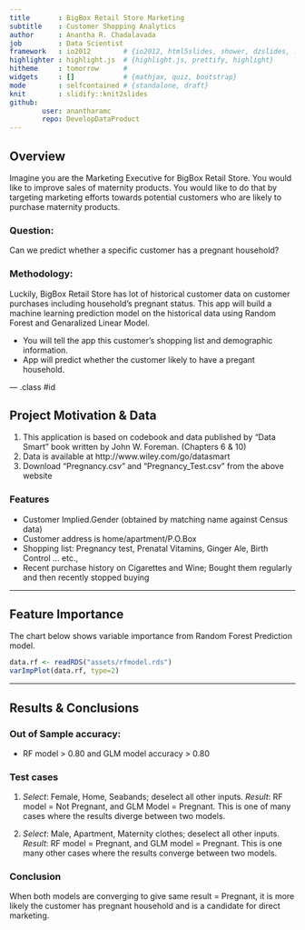 ```yaml
---
title       : BigBox Retail Store Marketing
subtitle    : Customer Shopping Analytics
author      : Anantha R. Chadalavada
job         : Data Scientist
framework   : io2012        # {io2012, html5slides, shower, dzslides, ...}
highlighter : highlight.js  # {highlight.js, prettify, highlight}
hitheme     : tomorrow      # 
widgets     : []            # {mathjax, quiz, bootstrap}
mode        : selfcontained # {standalone, draft}
knit        : slidify::knit2slides
github:
        user: anantharamc
        repo: DevelopDataProduct
---
```


## Overview

Imagine you are the Marketing Executive for BigBox Retail Store. You would like to improve sales of maternity products. You would like to do that by targeting marketing efforts towards potential customers who are likely to purchase maternity products.

### Question:

Can we predict whether a specific customer has a pregnant household?

### Methodology:

Luckily, BigBox Retail Store has lot of historical customer data on customer purchases including household's pregnant status. This app will build a machine learning prediction model on the historical data using Random Forest and Genaralized Linear Model.

* You will tell the app this customer's shopping list and demographic information.
* App will predict whether the customer likely to have a pregant household.


--- .class #id 

## Project Motivation & Data

1. This application is based on codebook and data published by "Data Smart" book written by John W. Foreman. (Chapters 6 & 10)
2. Data is available at http://www.wiley.com/go/datasmart
3. Download "Pregnancy.csv" and "Pregnancy_Test.csv" from the above website 

### Features

* Customer Implied.Gender (obtained by matching name against Census data)
* Customer address is home/apartment/P.O.Box
* Shopping list: Pregnancy test, Prenatal Vitamins, Ginger Ale, Birth Control ... etc.,
* Recent purchase history on Cigarettes and Wine; Bought them regularly and then recently stopped buying

---

## Feature Importance

The chart below shows variable importance from Random Forest Prediction model.

```r
data.rf <- readRDS("assets/rfmodel.rds")
varImpPlot(data.rf, type=2)

```


---

## Results & Conclusions

### Out of Sample accuracy:

* RF model > 0.80 and GLM model accuracy > 0.80

### Test cases

1. *Select*: Female, Home, Seabands; deselect all other inputs. *Result*: RF model = Not Pregnant, and GLM Model = Pregnant. This is one of many cases where the results diverge between two models.

2. *Select*: Male, Apartment, Maternity clothes; deselect all other inputs. *Result*: RF model = Pregnant, and GLM model = Pregnant. This is one many other cases where the results converge between two models.

### Conclusion

When both models are converging to give same result = Pregnant, it is more likely the customer has pregnant household and is a candidate for direct marketing.
